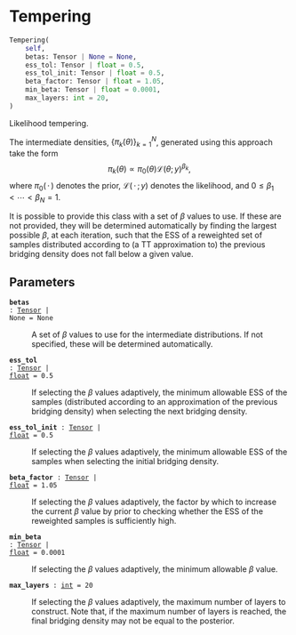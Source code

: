 # Tempering { #deep_tensor.Tempering }

```python
Tempering(
    self,
    betas: Tensor | None = None,
    ess_tol: Tensor | float = 0.5,
    ess_tol_init: Tensor | float = 0.5,
    beta_factor: Tensor | float = 1.05,
    min_beta: Tensor | float = 0.0001,
    max_layers: int = 20,
)
```

Likelihood tempering.

The intermediate densities, $\{\pi_{k}(\theta)\}_{k=1}^{N}$, 
generated using this approach take the form
$$\pi_{k}(\theta) \propto \pi_{0}(\theta)\mathcal{L}(\theta; y)^{\beta_{k}},$$
where $\pi_{0}(\,\cdot\,)$ denotes the prior, $\mathcal{L}(\,\cdot\,; y)$ 
denotes the likelihood, and $0 \leq \beta_{1} < \cdots < \beta_{N} = 1$.

It is possible to provide this class with a set of $\beta$ values to 
use. If these are not provided, they will be determined 
automatically by finding the largest possible $\beta$, at each 
iteration, such that the ESS of a reweighted set of samples 
distributed according to (a TT approximation to) the previous 
bridging density does not fall below a given value. 

## Parameters {.doc-section .doc-section-parameters}

<code>[**betas**]{.parameter-name} [:]{.parameter-annotation-sep} [[Tensor](`torch.Tensor`) \| None]{.parameter-annotation} [ = ]{.parameter-default-sep} [None]{.parameter-default}</code>

:   A set of $\beta$ values to use for the intermediate  distributions. If not specified, these will be determined  automatically.

<code>[**ess_tol**]{.parameter-name} [:]{.parameter-annotation-sep} [[Tensor](`torch.Tensor`) \| [float](`float`)]{.parameter-annotation} [ = ]{.parameter-default-sep} [0.5]{.parameter-default}</code>

:   If selecting the $\beta$ values adaptively, the minimum  allowable ESS of the samples (distributed according to an  approximation of the previous bridging density) when selecting  the next bridging density.

<code>[**ess_tol_init**]{.parameter-name} [:]{.parameter-annotation-sep} [[Tensor](`torch.Tensor`) \| [float](`float`)]{.parameter-annotation} [ = ]{.parameter-default-sep} [0.5]{.parameter-default}</code>

:   If selecting the $\beta$ values adaptively, the minimum  allowable ESS of the samples when selecting the initial  bridging density.

<code>[**beta_factor**]{.parameter-name} [:]{.parameter-annotation-sep} [[Tensor](`torch.Tensor`) \| [float](`float`)]{.parameter-annotation} [ = ]{.parameter-default-sep} [1.05]{.parameter-default}</code>

:   If selecting the $\beta$ values adaptively, the factor by which  to increase the current $\beta$ value by prior to checking  whether the ESS of the reweighted samples is sufficiently high.

<code>[**min_beta**]{.parameter-name} [:]{.parameter-annotation-sep} [[Tensor](`torch.Tensor`) \| [float](`float`)]{.parameter-annotation} [ = ]{.parameter-default-sep} [0.0001]{.parameter-default}</code>

:   If selecting the $\beta$ values adaptively, the minimum  allowable $\beta$ value.

<code>[**max_layers**]{.parameter-name} [:]{.parameter-annotation-sep} [[int](`int`)]{.parameter-annotation} [ = ]{.parameter-default-sep} [20]{.parameter-default}</code>

:   If selecting the $\beta$ values adaptively, the maximum number  of layers to construct. Note that, if the maximum number of layers is reached, the final bridging density may not be equal  to the posterior.